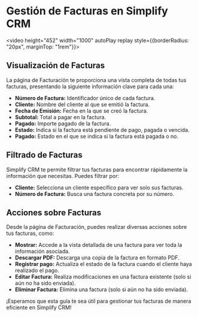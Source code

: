 
# Gestión de Facturas en Simplify CRM 

<video height="452" width="1000" autoPlay replay style={{borderRadius: "20px", marginTop: "1rem"}}>
    <source src="/factpage-capt.mp4" />
</video>

## Visualización de Facturas

La página de Facturación te proporciona una vista completa de todas tus facturas, presentando la siguiente información clave para cada una:

*   **Número de Factura:** Identificador único de cada factura.
*   **Cliente:** Nombre del cliente al que se emitió la factura.
*   **Fecha de Emisión:** Fecha en la que se creó la factura.
*   **Subtotal:** Total a pagar en la factura.
*   **Pagado:** Importe pagado de la factura.
*   **Estado:** Indica si la factura está pendiente de pago, pagada o vencida.
*   **Pagado:** Estado en el que se indica si la factura está pagada o no.

## Filtrado de Facturas

Simplify CRM te permite filtrar tus facturas para encontrar rápidamente la información que necesitas. Puedes filtrar por:

*   **Cliente:** Selecciona un cliente específico para ver solo sus facturas.
*   **Número de Factura:** Busca una factura concreta por su número.

## Acciones sobre Facturas

Desde la página de Facturación, puedes realizar diversas acciones sobre tus facturas, como:

*   **Mostrar:** Accede a la vista detallada de una factura para ver toda la información asociada.
*   **Descargar PDF:** Descarga una copia de la factura en formato PDF.
*   **Registrar pago:** Actualiza el estado de la factura cuando el cliente haya realizado el pago.
*   **Editar Factura:** Realiza modificaciones en una factura existente (solo si aún no ha sido enviada).
*   **Eliminar Factura:** Elimina una factura (solo si aún no ha sido enviada).

¡Esperamos que esta guía te sea útil para gestionar tus facturas de manera eficiente en Simplify CRM!
